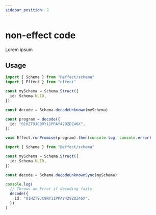 ```yaml
---
sidebar_position: 2
---
```



# non-effect code

Lorem ipsum

## Usage

  <Tabs groupId="programming-styles">
  <TabItem value="effect" label="Effect">

```ts twoslash title="example.ts"
import { Schema } from "@effect/schema"
import { Effect } from "effect"

const mySchema = Schema.Struct({
  id: Schema.ULID,
})

const decode = Schema.decodeUnknown(mySchema)

const program = decode({
  id: "01HZT9JC9RY11PPAY429ZDZ46X",
})

void Effect.runPromise(program).then(console.log, console.error)
```

</TabItem>
<TabItem value="vanilla" label="Vanilla TS">

```ts twoslash title="example.ts"
import { Schema } from "@effect/schema"

const mySchema = Schema.Struct({
  id: Schema.ULID,
})

const decode = Schema.decodeUnknownSync(mySchema)

console.log(
  // Throws an Error if decoding fails
  decode({
    id: "01HZT9JC9RY11PPAY429ZDZ46X",
  })
)
```

</TabItem>
</Tabs>
